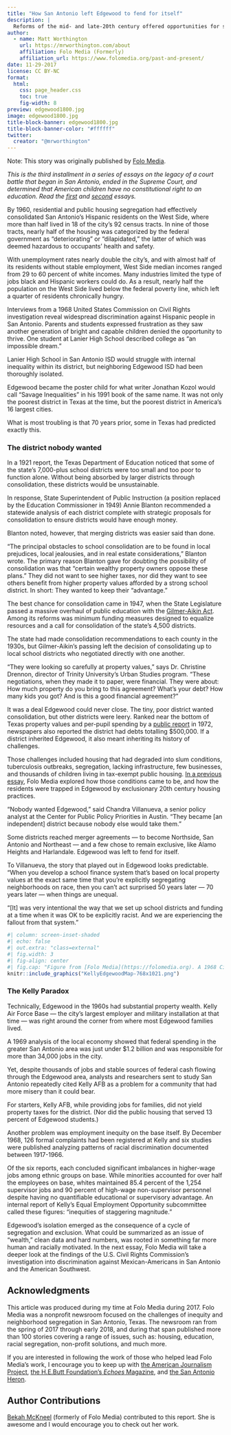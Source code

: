 ```yaml
---
title: "How San Antonio left Edgewood to fend for itself"
description: |
  Reforms of the mid- and late-20th century offered opportunities for some school districts to shore up their property tax base and create more secure funding. Edgewood, however, would not be one of these.
author:
  - name: Matt Worthington 
    url: https://mrworthington.com/about
    affiliation: Folo Media (Formerly)
    affiliation_url: https://www.folomedia.org/past-and-present/
date: 11-29-2017
license: CC BY-NC
format:
  html:
    css: page_header.css
    toc: true
    fig-width: 8
preview: edgewood1800.jpg
image: edgewood1800.jpg
title-block-banner: edgewood1800.jpg
title-block-banner-color: "#ffffff"
twitter:
  creator: "@mrworthington"
---
```


:::{.callout-note}
Note: This story was originally published by [Folo Media](https://hebfdn.org/echoes/past-and-present/).
:::

_This is the third installment in a series of essays on the legacy of a court battle that began in San Antonio, ended in the Supreme Court, and determined that American children have no constitutional right to an education. Read the [*first*](https://www.folomedia.org/americans-no-right-education/) and [*second*](https://www.folomedia.org/san-antonio-segregated-schools/) essays._

By 1960, residential and public housing segregation had effectively consolidated San Antonio's Hispanic residents on the West Side, where more than half lived in 18 of the city's 92 census tracts. In nine of those tracts, nearly half of the housing was categorized by the federal government as "deteriorating" or "dilapidated," the latter of which was deemed hazardous to occupants' health and safety.

With unemployment rates nearly double the city's, and with almost half of its residents without stable employment, West Side median incomes ranged from 29 to 60 percent of white incomes. Many industries limited the type of jobs black and Hispanic workers could do. As a result, nearly half the population on the West Side lived below the federal poverty line, which left a quarter of residents chronically hungry.

Interviews from a 1968 United States Commission on Civil Rights investigation reveal widespread discrimination against Hispanic people in San Antonio. Parents and students expressed frustration as they saw another generation of bright and capable children denied the opportunity to thrive. One student at Lanier High School described college as "an impossible dream."

Lanier High School in San Antonio ISD would struggle with internal inequality within its district, but neighboring Edgewood ISD had been thoroughly isolated.

Edgewood became the poster child for what writer Jonathan Kozol would call "Savage Inequalities" in his 1991 book of the same name. It was not only the poorest district in Texas at the time, but the poorest district in America's 16 largest cities.

What is most troubling is that 70 years prior, some in Texas had predicted exactly this.

### The district nobody wanted

In a 1921 report, the Texas Department of Education noticed that some of the state's 7,000-plus school districts were too small and too poor to function alone. Without being absorbed by larger districts through consolidation, these districts would be unsustainable.

In response, State Superintendent of Public Instruction (a position replaced by the Education Commissioner in 1949) Annie Blanton recommended a statewide analysis of each district complete with strategic proposals for consolidation to ensure districts would have enough money.

Blanton noted, however, that merging districts was easier said than done.

"The principal obstacles to school consolidation are to be found in local prejudices, local jealousies, and in real estate considerations," Blanton wrote. The primary reason Blanton gave for doubting the possibility of consolidation was that "certain wealthy property owners oppose these plans." They did not want to see higher taxes, nor did they want to see others benefit from higher property values afforded by a strong school district. In short: They wanted to keep their "advantage."

The best chance for consolidation came in 1947, when the State Legislature passed a massive overhaul of public education with the [Gilmer-Aikin Act][3]. Among its reforms was minimum funding measures designed to equalize resources and a call for consolidation of the state's 4,500 districts.

The state had made consolidation recommendations to each county in the 1930s, but Gilmer-Aikin's passing left the decision of consolidating up to local school districts who negotiated directly with one another.

"They were looking so carefully at property values," says Dr. Christine Drennon, director of Trinity University's Urban Studies program. "These negotiations, when they made it to paper, were financial. They were about: How much property do you bring to this agreement? What's your debt? How many kids you got? And is this a good financial agreement?"

It was a deal Edgewood could never close. The tiny, poor district wanted consolidation, but other districts were leery. Ranked near the bottom of Texas property values and per-pupil spending by a [public report][4] in 1972, newspapers also reported the district had debts totalling $500,000. If a district inherited Edgewood, it also meant inheriting its history of challenges.

Those challenges included housing that had degraded into slum conditions, tuberculosis outbreaks, segregation, lacking infrastructure, few businesses, and thousands of children living in tax-exempt public housing. [In a previous essay](https://www.folomedia.org/san-antonio-segregated-schools/), Folo Media explored how those conditions came to be, and how the residents were trapped in Edgewood by exclusionary 20th century housing practices.

"Nobody wanted Edgewood," said Chandra Villanueva, a senior policy analyst at the Center for Public Policy Priorities in Austin. "They became [an independent] district because nobody else would take them."

Some districts reached merger agreements — to become Northside, San Antonio and Northeast — and a few chose to remain exclusive, like Alamo Heights and Harlandale. Edgewood was left to fend for itself.

To Villanueva, the story that played out in Edgewood looks predictable. "When you develop a school finance system that's based on local property values at the exact same time that you're explicitly segregating neighborhoods on race, then you can't act surprised 50 years later — 70 years later — when things are unequal.

"[It] was very intentional the way that we set up school districts and funding at a time when it was OK to be explicitly racist. And we are experiencing the fallout from that system."

```r
#| column: screen-inset-shaded
#| echo: false
#| out.extra: "class=external"
#| fig.width: 3
#| fig-align: center
#| fig.cap: "Figure from [Folo Media](https://folomedia.org). A 1968 Civil Rights Commission Report noted that with Kelly Air Force Base encompassing 1/4 of Edgewood ISD's property and 13.5 percent of Edgewood students living in tax-exempt public housing, the district had significantly limited opportunity to generate money through property taxes. **Note:** Kelly AFB boundaries are only estimates."
knitr::include_graphics("KellyEdgewoodMap-768x1021.png")
```


### The Kelly Paradox

Technically, Edgewood in the 1960s had substantial property wealth. Kelly Air Force Base — the city's largest employer and military installation at that time — was right around the corner from where most Edgewood families lived.

A 1969 analysis of the local economy showed that federal spending in the greater San Antonio area was just under $1.2 billion and was responsible for more than 34,000 jobs in the city.

Yet, despite thousands of jobs and stable sources of federal cash flowing through the Edgewood area, analysts and researchers sent to study San Antonio repeatedly cited Kelly AFB as a problem for a community that had more misery than it could bear.

For starters, Kelly AFB, while providing jobs for families, did not yield property taxes for the district. (Nor did the public housing that served 13 percent of Edgewood students.)

Another problem was employment inequity on the base itself. By December 1968, 126 formal complaints had been registered at Kelly and six studies were published analyzing patterns of racial discrimination documented between 1917-1966.

Of the six reports, each concluded significant imbalances in higher-wage jobs among ethnic groups on base. While minorities accounted for over half the employees on base, whites maintained 85.4 percent of the 1,254 supervisor jobs and 90 percent of high-wage non-supervisor personnel despite having no quantifiable educational or supervisory advantage. An internal report of Kelly's Equal Employment Opportunity subcommittee called these figures: "inequities of staggering magnitude."

Edgewood's isolation emerged as the consequence of a cycle of segregation and exclusion. What could be summarized as an issue of "wealth," clean data and hard numbers, was rooted in something far more human and racially motivated. In the next essay, Folo Media will take a deeper look at the findings of the U.S. Civil Rights Commission's investigation into discrimination against Mexican-Americans in San Antonio and the American Southwest.

[3]: https://tshaonline.org/handbook/online/articles/mlg01
[4]: https://searchworks.stanford.edu/view/321695

## Acknowledgments {.appendix}

This article was produced during my time at Folo Media during 2017. Folo Media was a nonprofit newsroom focused on the challenges of inequity and neighborhood segregation in San Antonio, Texas. The newsroom ran from the spring of 2017 through early 2018, and during that span published more than 100 stories covering a range of issues, such as: housing, education, racial segregation, non-profit solutions, and much more.

If you are interested in following the work of those who helped lead Folo Media's work, I encourage you to keep up with [the American Journalism Project](http://www.theajp.org), [the H.E.Butt Foundation's *Echoes* Magazine](https://echoes.hebfdn.org), and [the San Antonio Heron](https://saheron.com).

## Author Contributions {.appendix}

[Bekah McKneel](http://bekahmcneel.com) (formerly of Folo Media) contributed to this report. She is awesome and I would encourage you to check out her work.

